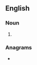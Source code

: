 ==English==

===Noun===
{{head|en|noun plural form}}

# {{plural of|upsilon|lang=en}}

===Anagrams===
* {{anagrams|en|pulsions}}